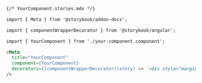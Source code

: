 ```md
{/* YourComponent.stories.mdx */}

import { Meta } from '@storybook/addon-docs';

import { componentWrapperDecorator } from '@storybook/angular';

import { YourComponent } from './your-component.component';

<Meta
  title="YourComponent"
  component={YourComponent}
  decorators={[componentWrapperDecorator((story) => `<div style="margin: 3em">${story}</div>`)]}
/>
```